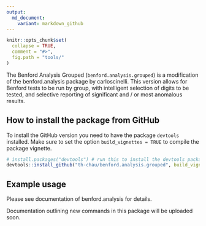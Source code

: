 ```yaml
---
output:
  md_document:
    variant: markdown_github
---
```


<!-- README.md is generated from README.Rmd. Please edit that file -->


```r
knitr::opts_chunk$set(
  collapse = TRUE,
  comment = "#>",
  fig.path = "tools/"
)
```

The Benford Analysis Grouped (`benford.analysis.grouped`) is a modification of the benford.analysis package by carloscinelli. This version allows for Benford tests to be run by group, with intelligent selection of digits to be tested, and selective reporting of significant and / or most anomalous results.

## How to install the package from GitHub

To install the GitHub version you need to have the package `devtools` installed. Make sure to set the option `build_vignettes = TRUE` to compile the package vignette. 

```r
# install.packages("devtools") # run this to install the devtools package
devtools::install_github("th-chau/benford.analysis.grouped", build_vignettes = TRUE)
```

## Example usage

Please see documentation of benford.analysis for details.

Documentation outlining new commands in this package will be uploaded soon.